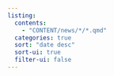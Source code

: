 ```yaml
---
listing:
  contents: 
    - "CONTENT/news/*/*.qmd"
  categories: true
  sort: "date desc"
  sort-ui: true
  filter-ui: false  
---
```

